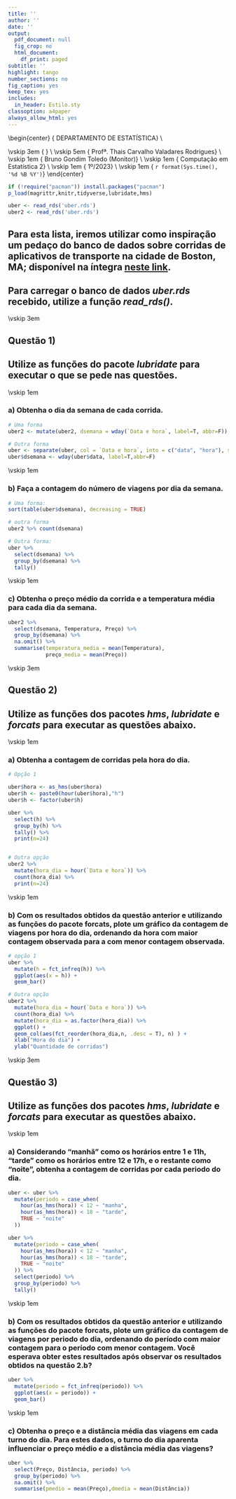 ```yaml
---
title: ''
author: ''
date: ''
output:
  pdf_document: null
  fig_crop: no
  html_document:
    df_print: paged
subtitle: ''
highlight: tango
number_sections: no
fig_caption: yes
keep_tex: yes
includes:
  in_header: Estilo.sty
classoption: a4paper
always_allow_html: yes
---
```

  
  
\begin{center}
{\Large
  DEPARTAMENTO DE ESTATÍSTICA} \\
\vspace{0.5cm}
\begin{figure}[!t]
\centering
\includegraphics[width=9cm, keepaspectratio]{logo-UnB.eps}
\end{figure}
\vskip 3em
{\LARGE
  \textbf{Lista 2 - Pacotes lubridate, hms e forcats}} \\
\vskip 5em
{\Large
  Profª. Thais Carvalho Valadares Rodrigues} \\
\vskip 1em
{\Large
  Bruno Gondim Toledo (Monitor)} \\
\vskip 1em
{\Large
  Computação em Estatística 2} \\
\vskip 1em
{\Large
  1º/2023} \\
\vskip 1em
{\large
  `r format(Sys.time(), '%d %B %Y')`}
\end{center}


```r

if (!require("pacman")) install.packages("pacman")
p_load(magrittr,knitr,tidyverse,lubridate,hms)

uber <- read_rds('uber.rds')
uber2 <- read_rds('uber.rds')
```

\newpage

## Para esta lista, iremos utilizar como inspiração um pedaço do banco de dados sobre corridas de aplicativos de transporte na cidade de Boston, MA; disponível na íntegra [neste link](https://www.kaggle.com/datasets/brllrb/uber-and-lyft-dataset-boston-ma).

## Para carregar o banco de dados *uber.rds* recebido, utilize a função *read_rds()*.

\vskip 3em

## Questão 1) 
## Utilize as funções do pacote *lubridate* para executar o que se pede nas questões.

\vskip 1em

### a) Obtenha o dia da semana de cada corrida.

```r
# Uma forma 
uber2 <- mutate(uber2, dsemana = wday(`Data e hora`, label=T, abbr=F))

# Outra forma
uber <- separate(uber, col = `Data e hora`, into = c("data", "hora"), sep = " ")
uber$dsemana <- wday(uber$data, label=T,abbr=F)

```

\vskip 1em

### b) Faça a contagem do número de viagens por dia da semana.

```r

# Uma forma:
sort(table(uber$dsemana), decreasing = TRUE)

# outra forma
uber2 %>% count(dsemana)

# Outra forma:
uber %>%
  select(dsemana) %>%
  group_by(dsemana) %>%
  tally()

```

\vskip 1em


### c) Obtenha o preço médio da corrida e a temperatura média para cada dia da semana.

```r

uber2 %>%
  select(dsemana, Temperatura, Preço) %>%
  group_by(dsemana) %>%
  na.omit() %>%
  summarise(temperatura_media = mean(Temperatura),
            preço_media = mean(Preço))

```
\vskip 3em

## Questão 2) 
## Utilize as funções dos pacotes *hms*, *lubridate* e *forcats* para executar as questões abaixo.

\vskip 1em

### a) Obtenha a contagem de corridas pela hora do dia.

```r

# Opção 1

uber$hora <- as_hms(uber$hora)
uber$h <- paste0(hour(uber$hora),"h")
uber$h <- factor(uber$h)

uber %>%
  select(h) %>%
  group_by(h) %>%
  tally() %>%
  print(n=24)


# Outra opção
uber2 %>% 
  mutate(hora_dia = hour(`Data e hora`)) %>% 
  count(hora_dia) %>% 
  print(n=24)

```

\vskip 1em

### b) Com os resultados obtidos da questão anterior e utilizando as funções do pacote forcats, plote um gráfico da contagem de viagens por hora do dia, ordenando da hora com maior contagem observada para a com menor contagem observada.

```r

# opção 1
uber %>%
  mutate(h = fct_infreq(h)) %>%
  ggplot(aes(x = h)) + 
  geom_bar()

# Outra opção
uber2 %>% 
  mutate(hora_dia = hour(`Data e hora`)) %>% 
  count(hora_dia) %>% 
  mutate(hora_dia = as.factor(hora_dia)) %>%
  ggplot() + 
  geom_col(aes(fct_reorder(hora_dia,n, .desc = T), n) ) + 
  xlab("Hora do dia") + 
  ylab("Quantidade de corridas")

```

\vskip 3em

## Questão 3) 
## Utilize as funções dos pacotes *hms*, *lubridate* e *forcats* para executar as questões abaixo.

\vskip 1em

### a) Considerando "manhã" como os horários entre 1 e 11h, "tarde" como os horários entre 12 e 17h, e o restante como "noite", obtenha a contagem de corridas por cada periodo do dia.

```r

uber <- uber %>%
  mutate(periodo = case_when(
    hour(as_hms(hora)) < 12 ~ "manha",
    hour(as_hms(hora)) < 18 ~ "tarde",
    TRUE ~ "noite"
  )) 

uber %>%
  mutate(periodo = case_when(
    hour(as_hms(hora)) < 12 ~ "manha",
    hour(as_hms(hora)) < 18 ~ "tarde",
    TRUE ~ "noite"
  )) %>%
  select(periodo) %>%
  group_by(periodo) %>%
  tally()

```

\vskip 1em

### b) Com os resultados obtidos da questão anterior e utilizando as funções do pacote forcats, plote um gráfico da contagem de viagens por periodo do dia, ordenando do período com maior contagem para o período com menor contagem. Você esperava obter estes resultados após observar os resultados obtidos na questão 2.b?

```r

uber %>%
  mutate(periodo = fct_infreq(periodo)) %>%
  ggplot(aes(x = periodo)) + 
  geom_bar()

```
\vskip 1em

### c) Obtenha o preço e a distância média das viagens em cada turno do dia. Para estes dados, o turno do dia aparenta influenciar o preço médio e a distância média das viagens?

```r

uber %>%
  select(Preço, Distância, periodo) %>%
  group_by(periodo) %>%
  na.omit() %>%
  summarise(pmedio = mean(Preço),dmedia = mean(Distância))

```


